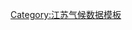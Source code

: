 {{Weather box
|width = auto
|single line = Y
|metric first = Y
|location = 南京市气象数据（平均数据自1981年统计至2010年，极端数据自1951年统计至今）
|collapsed = 
|Jan record high C = 21.0
|Feb record high C = 27.7
|Mar record high C = 30.3
|Apr record high C = 34.2
|May record high C = 37.5
|Jun record high C = 38.1
|Jul record high C = 40.0
|Aug record high C = 40.7
|Sep record high C = 39.0
|Oct record high C = 33.4
|Nov record high C = 29.2
|Dec record high C = 23.1
|Jan high C = 7.2
|Feb high C = 9.5
|Mar high C = 14.2
|Apr high C = 20.7
|May high C = 26.2
|Jun high C = 29.1
|Jul high C = 32.2
|Aug high C = 31.7
|Sep high C = 27.7
|Oct high C = 22.5
|Nov high C = 16.2
|Dec high C = 9.9

|Jan mean C = 2.7
|Feb mean C = 5.0
|Mar mean C = 9.3
|Apr mean C = 15.6
|May mean C = 21.1
|Jun mean C = 24.8
|Jul mean C = 28.1
|Aug mean C = 27.6
|Sep mean C = 23.3
|Oct mean C = 17.6
|Nov mean C = 10.9
|Dec mean C = 4.9

|Jan low C = −0.7
|Feb low C = 1.4
|Mar low C = 5.3
|Apr low C = 11.0
|May low C = 16.5
|Jun low C = 21.0
|Jul low C = 24.9
|Aug low C = 24.4
|Sep low C = 19.9
|Oct low C = 13.6
|Nov low C = 6.8
|Dec low C = 1.1

|Jan record low C = -14.0
|Feb record low C = -13.0
|Mar record low C = −7.1
|Apr record low C = −0.2
|May record low C = 5.0
|Jun record low C = 11.8
|Jul record low C = 16.8
|Aug record low C = 16.9
|Sep record low C = 7.7
|Oct record low C = 0.2
|Nov record low C = −6.3
|Dec record low C = −13.1
|precipitation colour = green
|Jan precipitation mm = 45.2
|Feb precipitation mm = 52.1
|Mar precipitation mm = 80.4
|Apr precipitation mm = 79.9
|May precipitation mm = 90.7
|Jun precipitation mm = 162.0
|Jul precipitation mm = 216.3
|Aug precipitation mm = 143.5
|Sep precipitation mm = 75.3
|Oct precipitation mm = 59.5
|Nov precipitation mm = 56.3
|Dec precipitation mm = 29.5

|Jan humidity = 74
|Feb humidity = 73
|Mar humidity = 72
|Apr humidity = 71
|May humidity = 71
|Jun humidity = 76
|Jul humidity = 80
|Aug humidity = 80
|Sep humidity = 78
|Oct humidity = 75
|Nov humidity = 76
|Dec humidity = 73
|unit precipitation days = 0.1 mm
|Jan precipitation days = 8.7
|Feb precipitation days = 9.1
|Mar precipitation days = 11.8
|Apr precipitation days = 10.0
|May precipitation days = 9.7
|Jun precipitation days = 10.6
|Jul precipitation days = 12.3
|Aug precipitation days = 11.8
|Sep precipitation days = 8.1
|Oct precipitation days = 7.8
|Nov precipitation days = 7.4
|Dec precipitation days = 6.2

|Jan sun = 124.7
|Feb sun = 120.3
|Mar sun = 144.7
|Apr sun = 169.2
|May sun = 194.2
|Jun sun = 162.8
|Jul sun = 196.7
|Aug sun = 201.6
|Sep sun = 164.0
|Oct sun = 164.2
|Nov sun = 147.4
|Dec sun = 137.1

|source = [[中国气象局]]（1971–2000年间的降水天数和日照数据）<ref>{{cite web |title=中国气象局 国家气象信息中心 |url=https://web.archive.org/web/20130318113757/http://cdc.cma.gov.cn/dataSetLogger.do?changeFlag=dataLogger |publisher=[[中国气象局]] |archive-date=2013-03-18}}</ref><ref>{{cite web |title=中国气象数据网 – WeatherBk Data |url=https://web.archive.org/web/20180905194950/http://data.cma.cn/data/weatherBk.html |publisher=[[中国气象局]] |archive-date=2018-09-05}}</ref>
}}<noinclude>
{{Template reference list}}
[[Category:江苏气候数据模板]]
</noinclude>